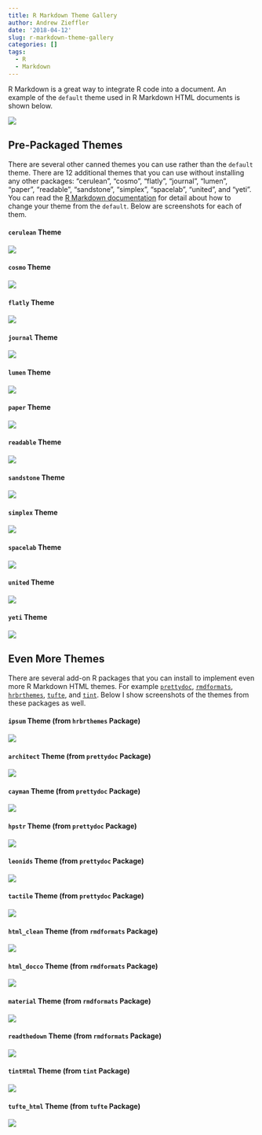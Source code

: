 ```yaml
---
title: R Markdown Theme Gallery
author: Andrew Zieffler
date: '2018-04-12'
slug: r-markdown-theme-gallery
categories: []
tags:
  - R
  - Markdown
---
```


R Markdown is a great way to integrate R code into a document. An example of the `default` theme used in R Markdown HTML documents is shown below.

![](/img/rmarkdown-themes/default.png)

## Pre-Packaged Themes

There are several other canned themes you can use rather than the `default` theme. There are 12 additional themes that you can use without installing any other packages: "cerulean", "cosmo", "flatly", "journal", "lumen", "paper", "readable", "sandstone", "simplex", "spacelab", "united", and "yeti". You can read the [R Markdown documentation](https://rmarkdown.rstudio.com/html_document_format.html#appearance_and_style) for detail about how to change your theme from the `default`. Below are screenshots for each of them.

#### `cerulean` Theme

![](/img/rmarkdown-themes/cerulean.png)

#### `cosmo` Theme

![](/img/rmarkdown-themes/cosmo.png)

#### `flatly` Theme

![](/img/rmarkdown-themes/flatly.png)

#### `journal` Theme

![](/img/rmarkdown-themes/journal.png)

#### `lumen` Theme

![](/img/rmarkdown-themes/lumen.png)

#### `paper` Theme

![](/img/rmarkdown-themes/paper.png)

#### `readable` Theme

![](/img/rmarkdown-themes/readable.png)

#### `sandstone` Theme

![](/img/rmarkdown-themes/sandstone.png)

#### `simplex` Theme

![](/img/rmarkdown-themes/simplex.png)

#### `spacelab` Theme

![](/img/rmarkdown-themes/spacelab.png)

#### `united` Theme

![](/img/rmarkdown-themes/united.png)

#### `yeti` Theme

![](/img/rmarkdown-themes/yeti.png)

## Even More Themes

There are several add-on R packages that you can install to implement even more R Markdown HTML themes. For example [`prettydoc`](https://yixuan.cos.name/prettydoc/), [`rmdformats`](https://github.com/juba/rmdformats), [`hrbrthemes`](https://github.com/hrbrmstr/hrbrthemes), [`tufte`](https://github.com/rstudio/tufte), and [`tint`](http://dirk.eddelbuettel.com/code/tint.html). Below I show screenshots of the themes from these packages as well.

#### `ipsum` Theme (from `hrbrthemes` Package)

![](/img/rmarkdown-themes/hrbrthemes-ipsum.png)

#### `architect` Theme (from `prettydoc` Package)

![](/img/rmarkdown-themes/prettydoc-architect.png)

#### `cayman` Theme (from `prettydoc` Package)

![](/img/rmarkdown-themes/prettydoc-cayman.png)

#### `hpstr` Theme (from `prettydoc` Package)

![](/img/rmarkdown-themes/prettydoc-hpstr.png)

#### `leonids` Theme (from `prettydoc` Package)

![](/img/rmarkdown-themes/prettydoc-leonids.png)

#### `tactile` Theme (from `prettydoc` Package)

![](/img/rmarkdown-themes/prettydoc-tactile.png)

#### `html_clean` Theme (from `rmdformats` Package)

![](/img/rmarkdown-themes/rmdformats-html_clean.png)

#### `html_docco` Theme (from `rmdformats` Package)

![](/img/rmarkdown-themes/rmdformats-html_docco.png)

#### `material` Theme (from `rmdformats` Package)

![](/img/rmarkdown-themes/rmdformats-material.png)

#### `readthedown` Theme (from `rmdformats` Package)

![](/img/rmarkdown-themes/rmdformats-readthedown.png)

#### `tintHtml` Theme (from `tint` Package)

![](/img/rmarkdown-themes/tint-tintHtml.png)

#### `tufte_html` Theme (from `tufte` Package)

![](/img/rmarkdown-themes/tufte-tufte_html.png)
